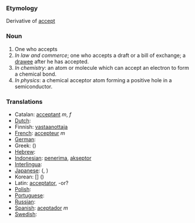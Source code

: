 ===Etymology===
Derivative of [[accept]]
===Noun===
#One who accepts
#''In law and commerce''; one who accepts a draft or a bill of exchange; a [[drawee]] after he has accepted.
#''In chemistry'': an atom or molecule which can accept an electron to form a chemical bond.
#''In physics'': a chemical acceptor atom forming a positive hole in a semiconductor.

=== Translations ===

*Catalan: [[acceptant]] ''m'', ''f''
*[[Dutch]]: [[]] '' ''
*Finnish: [[vastaanottaja]]
*[[French]]: [[accepteur]] ''m''
*[[German]]: [[]] '' ''
*Greek:[[]] ([[]])
*[[Hebrew]]: [[]] '' ''
*[[Indonesian]]: [[terima|penerima]], [[akseptor]]
*[[Interlingua]]: [[]]
*[[Japanese]]: [[]] ([[]], )
*Korean: [[]] [] ()
*Latin: [[acceptator]], -or?
*[[Polish]]: [[]]
*[[Portuguese]]: [[]] '' ''
*[[Russian]]: [[]]
*[[Spanish]]: [[aceptador]] ''m''
*[[Swedish]]: [[]] '' ''